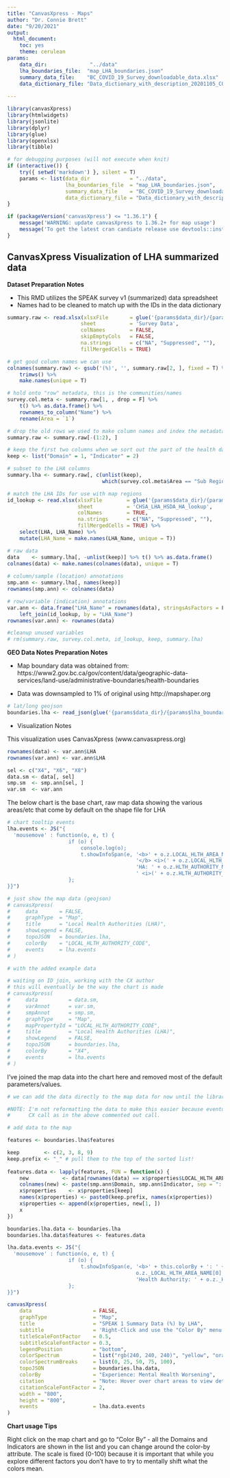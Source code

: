 ```yaml
---
title: "CanvasXpress - Maps"
author: "Dr. Connie Brett"
date: "9/20/2021"
output: 
  html_document: 
    toc: yes
    theme: cerulean
params:
    data_dir:              "../data"
    lha_boundaries_file:  "map_LHA_boundaries.json"
    summary_data_file:    "BC_COVID_19_Survey_downloadable_data.xlsx"
    data_dictionary_file: "Data_dictionary_with_description_20201105_CORRECTED.xlsx"
    
---
```


```r
library(canvasXpress)
library(htmlwidgets)
library(jsonlite)
library(dplyr)
library(glue)
library(openxlsx)
library(tibble)

# for debugging purposes (will not execute when knit)
if (interactive()) {
    try({ setwd('markdown') }, silent = T)
    params <- list(data_dir             = "../data",
                   lha_boundaries_file  = "map_LHA_boundaries.json",
                   summary_data_file    = "BC_COVID_19_Survey_downloadable_data.xlsx",
                   data_dictionary_file = "Data_dictionary_with_description_20201105_CORRECTED.xlsx")
}

if (packageVersion('canvasXpress') <= "1.36.1") {
    message('WARNING: update canvasXpress to 1.36.2+ for map usage')
    message('To get the latest cran candiate release use devtools::install_github("cb4ds/canvasXpress@cran")')
}

```



## CanvasXpress Visualization of LHA summarized data 

**Dataset Preparation Notes**

* This RMD utilizes the SPEAK survey v1 (summarized) data spreadsheet  
* Names had to be cleaned to match up with the IDs in the data dictionary

```r
summary.raw <- read.xlsx(xlsxFile       = glue('{params$data_dir}/{params$summary_data_file}'),
                        sheet           = 'Survey Data', 
                        colNames        = FALSE,
                        skipEmptyCols   = FALSE,
                        na.strings      = c("NA", "Suppressed", ""),
                        fillMergedCells = TRUE)

# get good column names we can use
colnames(summary.raw) <- gsub('(%)', '', summary.raw[2, ], fixed = T) %>%
    trimws() %>%
    make.names(unique = T)

# hold onto "row" metadata, this is the communities/names
survey.col.meta <- summary.raw[1, , drop = F] %>% 
    t() %>% as.data.frame() %>%
    rownames_to_column("Name") %>%
    rename(Area = `1`)

# drop the old rows we used to make column names and index the metadata
summary.raw <- summary.raw[-(1:2), ]

# keep the first two columns when we sort out the part of the health data we want (LHA)
keep <- list("Domain" = 1, "Indicator" = 2)

# subset to the LHA columns
summary.lha <- summary.raw[, c(unlist(keep), 
                               which(survey.col.meta$Area == "Sub Regions"))]

# match the LHA IDs for use with map regions
id_lookup <- read.xlsx(xlsxFile        = glue('{params$data_dir}/{params$data_dictionary_file}'),
                       sheet           = 'CHSA_LHA_HSDA_HA_lookup', 
                       colNames        = TRUE,
                       na.strings      = c("NA", "Suppressed", ""),
                       fillMergedCells = TRUE) %>%
    select(LHA, LHA_Name) %>%
    mutate(LHA_Name = make.names(LHA_Name, unique = T))

# raw data
data    <- summary.lha[, -unlist(keep)] %>% t() %>% as.data.frame()
colnames(data) <- make.names(colnames(data), unique = T)
    
# column/sample (location) annotations
smp.ann <- summary.lha[, names(keep)]
rownames(smp.ann) <- colnames(data)

# row/variable (indication) annotations
var.ann <- data.frame("LHA_Name" = rownames(data), stringsAsFactors = F) %>%
    left_join(id_lookup, by = "LHA_Name")
rownames(var.ann) <- rownames(data)

#cleanup unused variables
# rm(summary.raw, survey.col.meta, id_lookup, keep, summary.lha)
```

**GEO Data Notes Preparation Notes**

* Map boundary data was obtained from:
https://www2.gov.bc.ca/gov/content/data/geographic-data-services/land-use/administrative-boundaries/health-boundaries

* Data was downsampled to 1% of original using http://mapshaper.org

```r
# lat/long geojson
boundaries.lha <- read_json(glue('{params$data_dir}/{params$lha_boundaries_file}'))
```

* Visualization Notes

This visualization uses CanvasXpress (www.canvasxpress.org)


```r
rownames(data) <- var.ann$LHA
rownames(var.ann) <- var.ann$LHA

sel <- c("X4", "X6", "X8")
data.sm <- data[, sel]
smp.sm  <- smp.ann[sel, ]
var.sm  <- var.ann
```

The below chart is the base chart, raw map data showing the various areas/etc that come by default on the shape file for LHA

```r
# chart tooltip events
lha.events <- JS("{
  'mousemove' : function(o, e, t) {
                    if (o) {
                        console.log(o);
                        t.showInfoSpan(e, '<b>' + o.z.LOCAL_HLTH_AREA_NAME[0] + 
                                          '</b> <i>(' + o.z.LOCAL_HLTH_AREA_CODE[0] + ')</i><br/>' +
                                          'HA: ' + o.z.HLTH_AUTHORITY_NAME[0] + 
                                          ' <i>(' + o.z.HLTH_AUTHORITY_CODE[0] + ')</i>');
                    };
}}")

# just show the map data (geojson)
# canvasXpress(
#     data       = FALSE,
#     graphType  = "Map",
#     title      = "Local Health Authorities (LHA)",
#     showLegend = FALSE,
#     topoJSON   = boundaries.lha,
#     colorBy    = "LOCAL_HLTH_AUTHORITY_CODE",
#     events     = lha.events
# )

# with the added example data

# waiting on ID join, working with the CX author
# this will eventually be the way the chart is made
# canvasXpress(
#     data          = data.sm,
#     varAnnot      = var.sm,
#     smpAnnot      = smp.sm,
#     graphType     = "Map",
#     mapPropertyId = "LOCAL_HLTH_AUTHORITY_CODE",
#     title         = "Local Health Authorities (LHA)",
#     showLegend    = FALSE,
#     topoJSON      = boundaries.lha,
#     colorBy       = "X4",
#     events        = lha.events
# )

```


I've joined the map data into the chart here and removed most of the default parameters/values.


```r
# we can add the data directly to the map data for now until the library directly supports it

#NOTE: I'm not reformatting the data to make this easier because eventually it will be added to the 
#      CX call as in the above commented out call.  

# add data to the map

features <- boundaries.lha$features

keep        <- c(2, 3, 8, 9)
keep.prefix <- "_" # pull them to the top of the sorted list!
    
features.data <- lapply(features, FUN = function(x) {
    new           <- data[rownames(data) == x$properties$LOCAL_HLTH_AREA_CODE, ]
    colnames(new) <- paste(smp.ann$Domain, smp.ann$Indicator, sep = ": ")
    x$properties    <- x$properties[keep]
    names(x$properties) <- paste0(keep.prefix, names(x$properties))
    x$properties <- append(x$properties, new[1, ])
    x
})

boundaries.lha.data <- boundaries.lha
boundaries.lha.data$features <- features.data

lha.data.events <- JS("{
  'mousemove' : function(o, e, t) {
                    if (o) {
                        t.showInfoSpan(e, '<b>' + this.colorBy + ': ' + o.z[this.colorBy] + '</b><hr/>' + 
                                          o.z._LOCAL_HLTH_AREA_NAME[0] + '<i>(' + o.z._LOCAL_HLTH_AREA_CODE[0] + ')</i><br/>' +
                                          'Health Authority: ' + o.z._HLTH_AUTHORITY_NAME[0] + ' <i>(' + o.z._HLTH_AUTHORITY_CODE[0] + ')</i>');
                    };
}}")

canvasXpress(
    data                    = FALSE,
    graphType               = "Map",
    title                   = "SPEAK 1 Summary Data (%) by LHA",
    subtitle                = 'Right-Click and use the "Color By" menu to change the Domain:Indicator shown' ,
    titleScaleFontFactor    = 0.5,
    subtitleScaleFontFactor = 0.3,
    legendPosition          = "bottom",
    colorSpectrum           = list("rgb(240, 240, 240)", "yellow", "orange", "red", "firebrick"),
    colorSpectrumBreaks     = list(0, 25, 50, 75, 100),
    topoJSON                = boundaries.lha.data,
    colorBy                 = "Experience: Mental Health Worsening",
    citation                = "Note: Hover over chart areas to view detailed information",
    citationScaleFontFactor = 2,
    width = "800", 
    height = "800",
    events                  = lha.data.events
)

```



**Chart usage Tips**

Right click on the map chart and go to "Color By" - all the Domains and Indicators are shown in the list and you can change around the color-by attribute.  The scale is fixed (0-100) because it is important that while you explore different factors you don't have to try to mentally shift what the colors mean.
